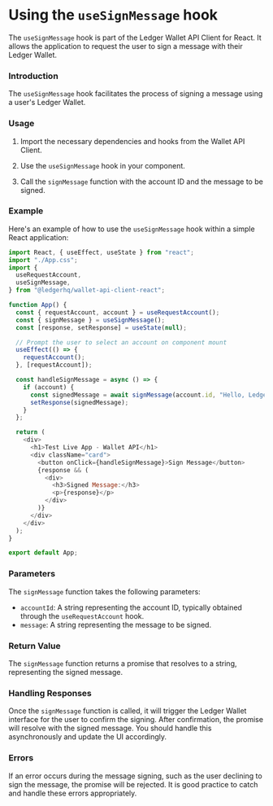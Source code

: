 # Using the `useSignMessage` hook

The `useSignMessage` hook is part of the Ledger Wallet API Client for React. It allows the application to request the user to sign a message with their Ledger Wallet.

### Introduction

The `useSignMessage` hook facilitates the process of signing a message using a user's Ledger Wallet.

### Usage

1. Import the necessary dependencies and hooks from the Wallet API Client.

2. Use the `useSignMessage` hook in your component.

3. Call the `signMessage` function with the account ID and the message to be signed.

### Example

Here's an example of how to use the `useSignMessage` hook within a simple React application:

```javascript
import React, { useEffect, useState } from "react";
import "./App.css";
import {
  useRequestAccount,
  useSignMessage,
} from "@ledgerhq/wallet-api-client-react";

function App() {
  const { requestAccount, account } = useRequestAccount();
  const { signMessage } = useSignMessage();
  const [response, setResponse] = useState(null);

  // Prompt the user to select an account on component mount
  useEffect(() => {
    requestAccount();
  }, [requestAccount]);

  const handleSignMessage = async () => {
    if (account) {
      const signedMessage = await signMessage(account.id, "Hello, Ledger!");
      setResponse(signedMessage);
    }
  };

  return (
    <div>
      <h1>Test Live App - Wallet API</h1>
      <div className="card">
        <button onClick={handleSignMessage}>Sign Message</button>
        {response && (
          <div>
            <h3>Signed Message:</h3>
            <p>{response}</p>
          </div>
        )}
      </div>
    </div>
  );
}

export default App;
```

### Parameters

The `signMessage` function takes the following parameters:

- `accountId`: A string representing the account ID, typically obtained through the `useRequestAccount` hook.
- `message`: A string representing the message to be signed.

### Return Value

The `signMessage` function returns a promise that resolves to a string, representing the signed message.

### Handling Responses

Once the `signMessage` function is called, it will trigger the Ledger Wallet interface for the user to confirm the signing. After confirmation, the promise will resolve with the signed message. You should handle this asynchronously and update the UI accordingly.

### Errors

If an error occurs during the message signing, such as the user declining to sign the message, the promise will be rejected. It is good practice to catch and handle these errors appropriately.